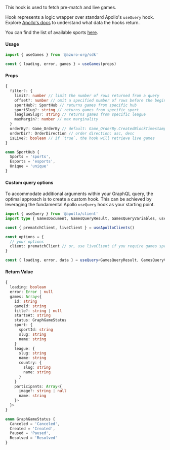 
This hook is used to fetch pre-match and live games.

Hook represents a logic wrapper over standard Apollo's `useQuery` hook. Explore [Apollo's docs](https://www.apollographql.com/docs/react/api/react/hooks#usequery) to understand what data the hooks return.

You can find the list of available sports [here](https://thegraph.azuro.org/subgraphs/name/azuro-protocol/azuro-api-polygon-v2/graphql?query=%7B%0A++sports+%7B%0A++++name%0A++%7D%0A%7D).

#### Usage

```ts
import { useGames } from '@azuro-org/sdk'

const { loading, error, games } = useGames(props)
```

#### Props

```ts
{
  filter?: {
    limit?: number // limit the number of rows returned from a query
    offset?: number // omit a specified number of rows before the beginning of the result set
    sportHub?: SportHub // returns games from specific hub
    sportSlug?: string // returns games from specific sport
    leaglueSlug?: string // returns games from specific league
    maxMargin?: number // max marginality
  }
  orderBy?: Game_OrderBy // default: Game_OrderBy.CreatedBlockTimestamp` - orders rows by passed rule
  orderDir?: OrderDirection // order direction: asc, desc
  isLive?: boolean // if `true`, the hook will retrieve live games
}

enum SportHub {
  Sports = 'sports',
  Esports = 'esports',
  Unique = 'unique'
}
```

#### Custom query options

To accommodate additional arguments within your GraphQL query, the optimal approach is to create a custom hook. This can be achieved by leveraging the fundamental Apollo `useQuery` hook as your starting point.

```ts
import { useQuery } from '@apollo/client'
import type { GamesDocument, GamesQueryResult, GamesQueryVariables, useApolloClients } from '@azuro-org/sdk'

const { prematchClient, liveClient } = useApolloClients()

const options = {
  // your options
  client: prematchClient // or, use liveClient if you require games specifically from the live
}

const { loading, error, data } = useQuery<GamesQueryResult, GamesQueryVariables>(GamesDocument, options)
```

#### Return Value
```ts
{
  loading: boolean
  error: Error | null
  games: Array<{
    id: string
    gameId: string
    title?: string | null
    startsAt: string
    status: GraphGameStatus
    sport: {
      sportId: string
      slug: string
      name: string 
    }
    league: {
      slug: string
      name: string
      country: { 
        slug: string
        name: string 
      } 
    }
    participants: Array<{ 
      image?: string | null
      name: string 
    }>
  }> 
}

enum GraphGameStatus {
  Canceled = 'Canceled',
  Created = 'Created',
  Paused = 'Paused',
  Resolved = 'Resolved'
}
```
